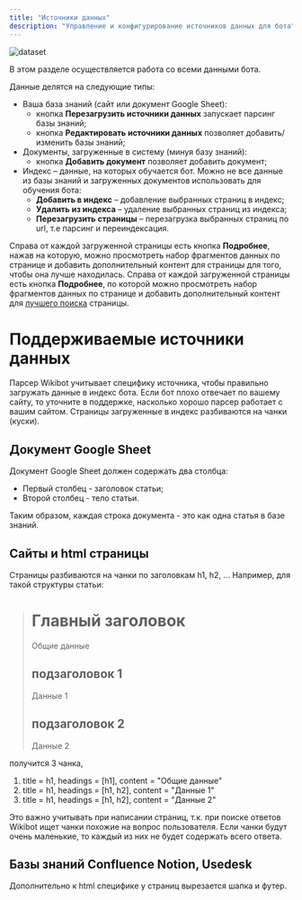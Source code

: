 ```yaml
---
title: "Источники данных"
description: "Управление и конфигурирование источников данных для бота"
---
```


<img src="/images/lk-dataset-overview.jpg" alt="dataset" />

В этом разделе осуществляется работа со всеми данными бота.

Данные делятся на следующие типы:
- Ваша база знаний (сайт или документ Google Sheet):
  - кнопка **Перезагрузить источники данных** запускает парсинг базы знаний;
  - кнопка **Редактировать источники данных** позволяет добавить/изменить базы знаний;
- Документы, загруженные в систему (минуя базу знаний):
  - кнопка **Добавить документ** позволяет добавить документ;
- Индекс – данные, на которых обучается бот. Можно не все данные из базы знаний и загруженных документов использовать для обучения бота:
  - **Добавить в индекс** – добавление выбранных страниц в индекс;
  - **Удалить из индекса** – удаление выбранных страниц из индекса;
  - **Перезагрузить страницы** – перезагрузка выбранных страниц по url, т.е парсинг и переиндексация.

Справа от каждой загруженной страницы есть кнопка **Подробнее**, нажав на которую, можно просмотреть набор фрагментов данных по странице и добавить дополнительный контент для страницы для того, чтобы она лучше находилась.
Справа от каждой загруженной страницы есть кнопка **Подробнее**, по которой можно просмотреть набор фрагментов данных по странице и добавить дополнительный контент для [лучшего поиска](/guides/bot-doesnt-answer#semanticheskiy-poisk-v-baze-znaniy) страницы.

# Поддерживаемые источники данных
Парсер Wikibot учитывает специфику источника, чтобы правильно загружать данные в индекс бота.
Если бот плохо отвечает по вашему сайту, то уточните в поддержке, насколько хорошо парсер работает с вашим сайтом.
Страницы загруженные в индекс разбиваются на чанки (куски).

## Документ Google Sheet
Документ Google Sheet должен содержать два столбца:
- Первый столбец - заголовок статьи;
- Второй столбец - тело статьи.

Таким образом, каждая строка документа - это как одна статья в базе знаний.

## Сайты и html страницы
Страницы разбиваются на чанки по заголовкам h1, h2, ...
Например, для такой структуры статьи:
> <h1>Главный заголовок</h1>
>   Общие данные
>   <h2>подзаголовок 1</h2>
>       Данные 1
>   <h2>подзаголовок 2</h2>
>       Данные 2

получится 3 чанка, 
1) title = h1, headings = [h1], content = "Общие данные"
2) title = h1, headings = [h1, h2], content = "Данные 1"
3) title = h1, headings = [h1, h2], content = "Данные 2"

Это важно учитывать при написании страниц, т.к. при поиске ответов Wikibot ищет чанки похожие на вопрос пользователя.
Если чанки будут очень маленькие, то каждый из них не будет содержать всего ответа.

## Базы знаний Confluence Notion, Usedesk
Дополнительно к html специфике у страниц вырезается шапка и футер.
